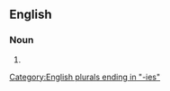 ==English==

===Noun===
{{head|en|noun form}}

# {{plural of|groupality|lang=en}}

[[Category:English plurals ending in "-ies"]]